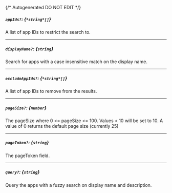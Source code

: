 {/* Autogenerated DO NOT EDIT  */}
##### `appIds?`: *{`*string*[]`}*
A list of app IDs to restrict the search to.

---
##### `displayName?`: *{`string`}*
Search for apps with a case insensitive match on the display name.

---
##### `excludeAppIds?`: *{`*string*[]`}*
A list of app IDs to remove from the results.

---
##### `pageSize?`: *{`number`}*
The pageSize where 0 \<\= pageSize \<\= 100. Values \< 10 will be set to 10. A value of 0 returns the default page size (currently 25)

---
##### `pageToken?`: *{`string`}*
The pageToken field.

---
##### `query?`: *{`string`}*
Query the apps with a fuzzy search on display name and description.

